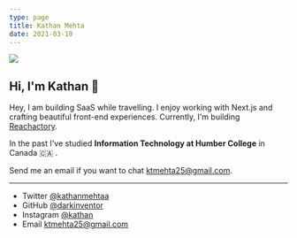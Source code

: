 ```yaml
---
type: page
title: Kathan Mehta
date: 2021-03-19
---
```

<img src="memoji.jpeg" />

<h2>Hi, I'm Kathan 👋</h2>

Hey, I am building SaaS while travelling. I enjoy working with Next.js and crafting beautiful front-end experiences. Currently, I'm building [Reachactory](https://www.reachactory.online/).

In the past I've studied **Information Technology at Humber College** in Canada 🇨🇦 .

Send me an email if you want to chat ktmehta25@gmail.com.

---

- Twitter [@kathanmehtaa](https://twitter.com/kathanmehtaa)
- GitHub [@darkinventor](https://github.com/DarkInventor)
- Instagram [@kathan](https://instagram.com/K_T_M_25)
- Email ktmehta25@gmail.com
